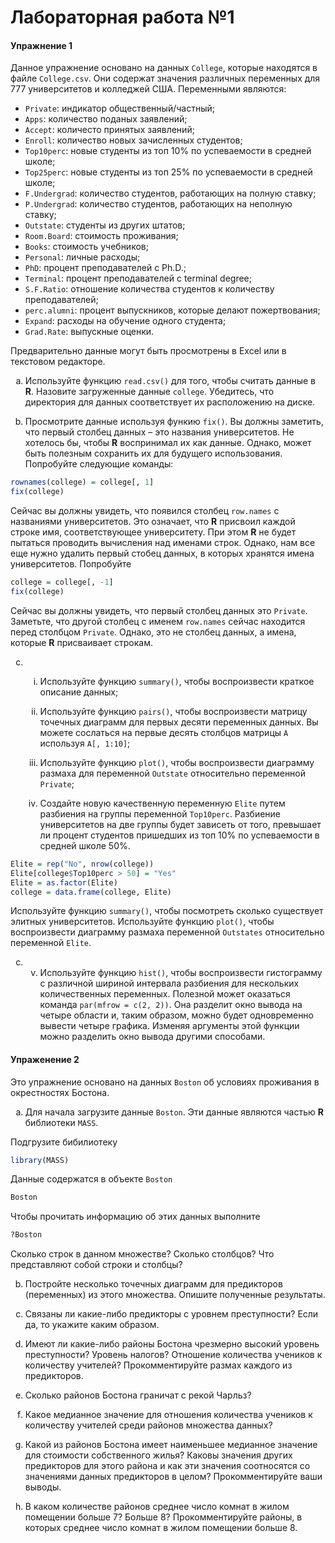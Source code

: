 # Лабораторная работа №1


#### Упражнение 1

Данное упражнение основано на данных `College`, которые находятся в файле `College.csv`. Они содержат значения различных переменных для 777 университетов и колледжей США. Переменными являются:

* `Private`: индикатор общественный/частный;
* `Apps`: количество поданых заявлений;
* `Accept`: количесто принятых заявлений;
* `Enroll`: количество новых зачисленных студентов;
* `Top10perc`: новые студенты из топ 10% по успеваемости в средней школе;
* `Top25perc`: новые студенты из топ 25% по успеваемости в средней школе;
* `F.Undergrad`: количество студентов, работающих на полную ставку;
* `P.Undergrad`: количество студентов, работающих на неполную ставку;
* `Outstate`: студенты из других штатов;
* `Room.Board`: стоимость проживания;
* `Books`: стоимость учебников;
* `Personal`: личные расходы;
* `PhD`: процент преподавателей с Ph.D.;
* `Terminal`: процент преподавателей с terminal degree;
* `S.F.Ratio`: отношение количества студентов к количеству преподавателей;
* `perc.alumni`: процент выпускников, которые делают пожертвования;
* `Expand`: расходы на обучение одного студента;
* `Grad.Rate`: выпускные оценки.

Предварительно данные могут быть просмотрены в Excel или в текстовом редакторе.

(a) Используйте функцию `read.csv()` для того, чтобы считать данные в **R**. Назовите загруженные данные `college`. Убедитесь, что директория для данных соответствует их расположению на диске.

(b) Просмотрите данные используя функию `fix()`. Вы должны заметить, что первый столбец данных -- это названия университетов. Не хотелось бы, чтобы **R** воспринимал их как данные. Однако, может быть полезным сохранить их для будущего использования. Попробуйте следующие команды:

```r
rownames(college) = college[, 1]
fix(college)
```

Сейчас вы должны увидеть, что появился столбец `row.names` c названиями университетов. Это означает, что **R** присвоил каждой строке имя, соответствующее университету. При этом **R** не будет пытаться проводить вычисления над именами строк. Однако, нам все еще нужно удалить первый стобец данных, в которых хранятся имена университетов. Попробуйте

```r
college = college[, -1]
fix(college)
```

Сейчас вы должны увидеть, что первый столбец данных это `Private`. Заметьте, что другой столбец с именем `row.names` сейчас находится перед столбцом `Private`. Однако, это не столбец данных, а имена, которые **R** присваивает строкам.

(c) (i) Используйте функцию `summary()`, чтобы воспроизвести краткое описание данных;

    (ii) Используйте функцию `pairs()`, чтобы воспроизвести матрицу точечных диаграмм для первых десяти переменных данных. Вы можете сослаться на первые десять столбцов матрицы `A` используя `A[, 1:10]`;
    (iii) Используйте функцию `plot()`, чтобы воспроизвести диаграмму размаха для переменной `Outstate` относительно переменной `Private`;
    (iv) Создайте новую качественную переменную `Elite` путем разбиения на группы переменной `Top10perc`. Разбиение университетов на две группы будет зависеть от того, превышает ли процент студентов пришедших из топ 10% по успеваемости в средней школе 50%.

```r
Elite = rep("No", nrow(college))
Elite[college$Top10perc > 50] = "Yes"
Elite = as.factor(Elite)
college = data.frame(college, Elite)
```
    
Используйте функцию `summary()`, чтобы посмотреть сколько существует элитных университетов. Используйте функцию `plot()`, чтобы воспроизвести  диаграмму размаха переменной `Outstates` относительно переменной `Elite`.

(c) (v) Используйте функцию `hist()`, чтобы воспроизвести гистограмму с различной шириной интервала разбиения для нескольких количественных переменных. Полезной может оказаться команда `par(mfrow = c(2, 2))`. Она разделит окно вывода на четыре области и, таким образом, можно будет одновременно вывести четыре графика. Изменяя аргументы этой функции можно разделить окно вывода другими способами.

#### Упраженение 2

Это упражнение основано на данных `Boston` об условиях проживания в окрестностях Бостона.

(a) Для начала загрузите данные `Boston`. Эти данные являются частью **R** библиотеки `MASS`.

Подгрузите бибилиотеку
```r
library(MASS)
```
Данные содержатся в объекте `Boston`

```r
Boston
```

Чтобы прочитать информацию об этих данных выполните

```r
?Boston
```

Сколько строк в данном множестве? Сколько столбцов? Что представляют собой строки и столбцы?

(b) Постройте несколько точечных диаграмм для предикторов (переменных) из этого множества. Опишите полученные результаты.

(c) Связаны ли какие-либо предикторы с уровнем преступности? Если да, то укажите каким образом.

(d) Имеют ли какие-либо районы Бостона чрезмерно высокий уровень преступности? Уровень налогов? Отношение количества учеников к количеству учителей? Прокомментируйте размах каждого из предикторов.

(e) Сколько районов Бостона граничат с рекой Чарльз?

(f) Какое медианное значение для отношения количества учеников к количеству учителей среди районов множества данных?
 
(g) Какой из районов Бостона имеет наименьшее медианное значение для стоимости собственного жилья? Каковы значения других предикторов для этого района и как эти значения соотносятся со значениями данных предикторов в целом? Прокомментируйте ваши выводы.

(h) В каком количестве районов среднее число комнат в жилом помещении больше 7? Больше 8? Прокомментируйте районы, в которых среднее число комнат в жилом помещении больше 8.


